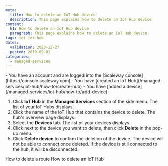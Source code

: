 ```yaml
---
meta:
  title: How to delete an IoT Hub device
  description: This page explains how to delete an IoT Hub device
content:
  h1: How to delete an IoT Hub device
  paragraph: This page explains how to delete an IoT Hub device
tags: iot iot-hub
dates:
  validation: 2023-12-27
  posted: 2019-09-01
categories:
  - managed-services
---
```


<Macro id="iam-requirements" />

<Message type="requirement">
  - You have an account and are logged into the [Scaleway console](https://console.scaleway.com)
  - You have [created an IoT Hub](/managed-services/iot-hub/how-to/create-hub)
  - You have [added a device](/managed-services/iot-hub/how-to/add-device)
</Message>

1. Click **IoT Hub** in the **Managed Services** section of the side menu. The list of your IoT Hubs displays.
2. Click the name of the IoT Hub that contains the device to delete. The hub's overview page displays.
3. Select the **Devices** tab. The list of your devices displays.
4. Click <Icon name="more" /> next to the device you want to delete, then click **Delete** in the pop-up menu.
5. Click **Delete device** to confirm the deletion of the device.
    <Message type="important">
      The device will not be able to connect once deleted. If the device is still connected to the hub, it will be disconnected.
    </Message>


<Navigation title="See Also">
  <PreviousButton to="/managed-services/iot-hub/how-to/delete-route/">How to delete a route</PreviousButton>
  <NextButton to="/managed-services/iot-hub/how-to/delete-hub/">How to delete an IoT Hub</NextButton>
</Navigation>
